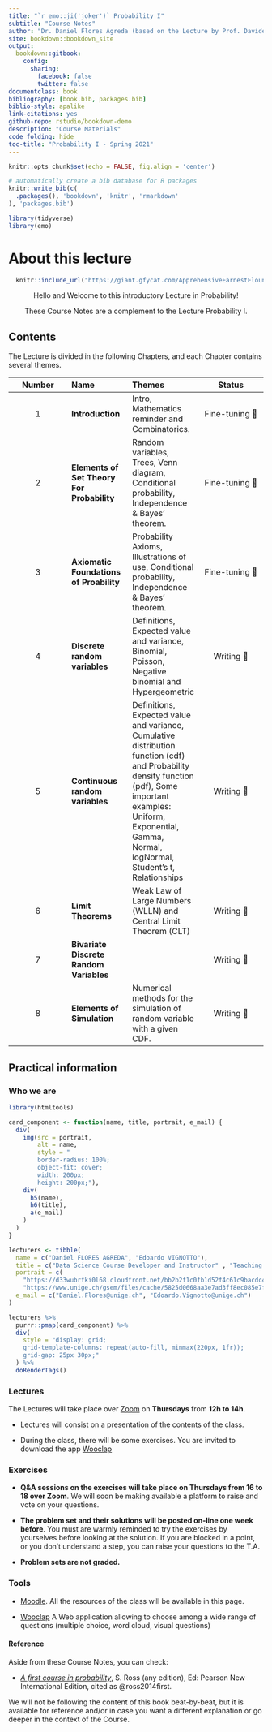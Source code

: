 ```yaml
--- 
title: "`r emo::ji('joker')` Probability I"
subtitle: "Course Notes"
author: "Dr. Daniel Flores Agreda (based on the Lecture by Prof. Davide La Vecchia)"
site: bookdown::bookdown_site
output: 
  bookdown::gitbook:
    config:
      sharing:
        facebook: false
        twitter: false
documentclass: book
bibliography: [book.bib, packages.bib]
biblio-style: apalike
link-citations: yes
github-repo: rstudio/bookdown-demo
description: "Course Materials"
code_folding: hide 
toc-title: "Probability I - Spring 2021"
---
```

```r
knitr::opts_chunk$set(echo = FALSE, fig.align = 'center')
```

```r
# automatically create a bib database for R packages
knitr::write_bib(c(
  .packages(), 'bookdown', 'knitr', 'rmarkdown'
), 'packages.bib')
```


```r
library(tidyverse)
library(emo)
```


# About this lecture {-}

<center> 

```r
  knitr::include_url("https://giant.gfycat.com/ApprehensiveEarnestFlounder.mp4")
```

Hello and Welcome to this introductory Lecture in Probability! 

These Course Notes are a complement to the Lecture Probability I. 

</center> 

## Contents {-}

The Lecture is divided in the following Chapters, and each Chapter contains several themes.

| Number| Name  | Themes | Status |
|:------:|:-------|:-------|:-------:| 
| 1 |**Introduction** | Intro, Mathematics reminder and Combinatorics. | Fine-tuning 🔧 | 
| 2 |**Elements of Set Theory For Probability** | Random variables, Trees, Venn diagram, Conditional probability, Independence & Bayes' theorem. | Fine-tuning 🔧 | 
| 3 |**Axiomatic Foundations of Proability** | Probability Axioms, Illustrations of use, Conditional probability, Independence & Bayes' theorem. | Fine-tuning 🔧 | 
| 4 | **Discrete random variables**| Definitions, Expected value and variance,  Binomial, Poisson, Negative binomial and Hypergeometric | Writing 📝 | 
| 5 | **Continuous random variables** | Definitions, Expected value and variance, Cumulative distribution function (cdf) and Probability density function (pdf), Some important examples: Uniform, Exponential, Gamma, Normal, logNormal, Student's t, Relationships | Writing 📝 |
| 6 | **Limit Theorems** | Weak Law of Large Numbers (WLLN) and Central Limit Theorem (CLT) | Writing 📝 | 
| 7 | **Bivariate Discrete Random Variables** | | Writing 📝 |
| 8 | **Elements of Simulation** | Numerical methods for the simulation of random variable with a given CDF. | Writing 📝 |

## Practical information {-}

### Who we are {-}

```r
library(htmltools)

card_component <- function(name, title, portrait, e_mail) {
  div(
    img(src = portrait,
        alt = name, 
        style = "
        border-radius: 100%;
        object-fit: cover;
        width: 200px;
        height: 200px;"), 
    div(
      h5(name),
      h6(title), 
      a(e_mail)
    )
  )
}
```


```r
lecturers <- tibble(
  name = c("Daniel FLORES AGREDA", "Edoardo VIGNOTTO"),
  title = c("Data Science Course Developer and Instructor" , "Teaching and Research Assistant"),
  portrait = c(
    "https://d33wubrfki0l68.cloudfront.net/bb2b2f1c0fb1d52f4c61c9bacdc49dcbfc4c756c/58288/daniel.3c796e13.jpg",
    "https://www.unige.ch/gsem/files/cache/5825d0668aa3e7ad3ff8ec085e7f3498_f3901.jpg"), 
  e_mail = c("Daniel.Flores@unige.ch", "Edoardo.Vignotto@unige.ch")
)
```

```r
lecturers %>%
  purrr::pmap(card_component) %>%
  div(
    style = "display: grid;
    grid-template-columns: repeat(auto-fill, minmax(220px, 1fr));
    grid-gap: 25px 30px;"
  ) %>%
  doRenderTags()
```


### Lectures {-}

The Lectures will take place over [Zoom](https://unige.zoom.us/j/98257116213?pwd=S2VkVWwzbys5SzcyeUMyVERlV1c2UT09) on **Thursdays** from **12h to 14h**. 

- Lectures will consist on a presentation of the contents of the class. 

- During the class, there will be some exercises. You are invited to download the app [Wooclap](https://www.wooclap.com)

### Exercises {-}

- **Q&A sessions on the exercises will take place on Thursdays from 16 to 18 over Zoom**. We will soon be making available a platform to raise and vote on your questions.

- **The problem set and their solutions will be posted on-line one week before**. You must are warmly reminded to try the exercises by yourselves before looking at the solution. If you are blocked in a point, or you don't understand a step, you can raise your questions to the T.A.

- **Problem sets are not graded.**

### Tools {-}

- [Moodle](https://moodle.unige.ch/course/view.php?id=7133). All the resources of the class will be available in this page.

- [Wooclap](https://www.wooclap.com) A Web application allowing to choose among a wide range of questions (multiple choice, word cloud, visual questions)


#### Reference {-}

Aside from these Course Notes, you can check: 

- [_A first course in probability_](https://www.pearson.com/us/higher-education/product/Ross-First-Course-in-Probability-A-9th-Edition/9780321794772.html), S. Ross (any edition), Ed: Pearson New International Edition, cited as @ross2014first.  

We will not be following the content of this book beat-by-beat, but it is available for reference and/or in case you want a different explanation or go deeper in the context of the Course.
